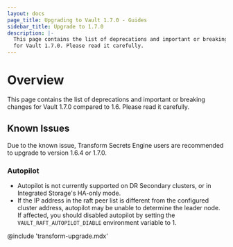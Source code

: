 ```yaml
---
layout: docs
page_title: Upgrading to Vault 1.7.0 - Guides
sidebar_title: Upgrade to 1.7.0
description: |-
  This page contains the list of deprecations and important or breaking changes
  for Vault 1.7.0. Please read it carefully.
---
```


# Overview

This page contains the list of deprecations and important or breaking changes
for Vault 1.7.0 compared to 1.6. Please read it carefully.

## Known Issues

Due to the known issue, Transform Secrets Engine users are recommended to upgrade to version 1.6.4 or 1.7.0.

### Autopilot

* Autopilot is not currently supported on DR Secondary clusters, or in
  Integrated Storage's HA-only mode.
* If the IP address in the raft peer list is different from the configured
  cluster address, autopilot may be unable to determine the leader node. If
  affected, you should disabled autopilot by setting the
  `VAULT_RAFT_AUTOPILOT_DIABLE` environment variable to 1.

@include 'transform-upgrade.mdx'

